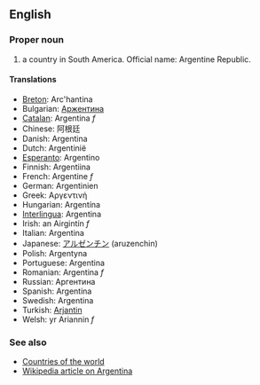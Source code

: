 ==English==

===Proper noun===

# a country in South America. Official name: Argentine Republic.

====Translations====

*[[Breton]]: Arc'hantina
*Bulgarian: [[Аржентина]]
*[[Catalan]]: Argentina ''f''
*Chinese: 阿根廷
*Danish: Argentina
*Dutch: Argentinië
*[[Esperanto]]: Argentino
*Finnish: Argentiina
*French: Argentine ''f''
*German: Argentinien
*Greek: Αργεντινή
*Hungarian: Argentína
*[[Interlingua]]: Argentina
*Irish: an Airgintín ''f''
*Italian: Argentina
*Japanese: [[アルゼンチン]] (aruzenchin)
*Polish: Argentyna
*Portuguese: Argentina
*Romanian: Argentina ''f''
*Russian: Аргентина
*Spanish: Argentina
*Swedish: Argentina
*Turkish: [[Arjantin]]
*Welsh: yr Ariannin ''f''

===See also===
*[[Countries of the world]]
*[[en:Argentina|Wikipedia article on Argentina]]
